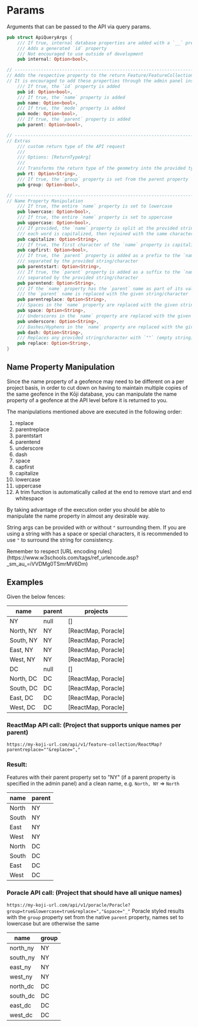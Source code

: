 
# Params

Arguments that can be passed to the API via query params.

```rust
pub struct ApiQueryArgs {
    /// If true, internal database properties are added with a `__` prefix
    /// Adds a generated `id` property
    /// Not encouraged to use outside of development
    pub internal: Option<bool>,

// -------------------------------------------------------------------------
// Adds the respective property to the return Feature/FeatureCollection
// It is encouraged to add these properties through the admin panel instead of using these args!
    /// If true, the `id` property is added
    pub id: Option<bool>,
    /// If true, the `name` property is added
    pub name: Option<bool>,
    /// If true, the `mode` property is added
    pub mode: Option<bool>,
    /// If true, the `parent` property is added
    pub parent: Option<bool>,

// -------------------------------------------------------------------------
// Extras
    /// custom return type of the API request
    ///
    /// Options: [ReturnTypeArg]
    ///
    /// Transforms the return type of the geometry into the provided type
    pub rt: Option<String>,
    /// If true, the `group` property is set from the parent property
    pub group: Option<bool>,

// -------------------------------------------------------------------------
// Name Property Manipulation
    /// If true, the entire `name` property is set to lowercase
    pub lowercase: Option<bool>,
    /// If true, the entire `name` property is set to uppercase
    pub uppercase: Option<bool>,
    /// If provided, the `name` property is split at the provided string/character
    /// each word is capitalized, then rejoined with the same character
    pub capitalize: Option<String>,
    /// If true, the first character of the `name` property is capitalized
    pub capfirst: Option<bool>,
    /// If true, the `parent` property is added as a prefix to the `name`
    /// separated by the provided string/character
    pub parentstart: Option<String>,
    /// If true, the `parent` property is added as a suffix to the `name`
    /// separated by the provided string/character
    pub parentend: Option<String>,
    /// If the `name` property has the `parent` name as part of its value
    /// the `parent` name is replaced with the given string/character
    pub parentreplace: Option<String>,
    /// Spaces in the `name` property are replaced with the given string/character
    pub space: Option<String>,
    /// Underscores in the `name` property are replaced with the given string/character
    pub underscore: Option<String>,
    /// Dashes/Hyphens in the `name` property are replaced with the given string/character
    pub dash: Option<String>,
    /// Replaces any provided string/character with `""` (empty string)
    pub replace: Option<String>,
}
```

## Name Property Manipulation

Since the name property of a geofence may need to be different on a per project basis, in order to cut down on having to maintain multiple copies of the same geofence in the Kōji database, you can manipulate the name property of a geofence at the API level before it is returned to you.

The manipulations mentioned above are executed in the following order:

1. replace
1. parentreplace
1. parentstart
1. parentend
1. underscore
1. dash
1. space
1. capfirst
1. capitalize
1. lowercase
1. uppercase
1. A trim function is automatically called at the end to remove start and end whitespace

By taking advantage of the execution order you should be able to manipulate the name property in almost any desirable way.

String args can be provided with or without `"` surrounding them. If you are using a string with has a space or special characters, it is recommended to use `"` to surround the string for consistency.

<Callout type="info" emoji="💡">
  Remember to respect [URL encoding
  rules](https://www.w3schools.com/tags/ref_urlencode.asp?_sm_au_=iVVDMg0TSmrMV6Dm)
</Callout>

## Examples

Given the below fences:

| name      | parent | projects            |
| --------- | ------ | ------------------- |
| NY        | null   | []                  |
| North, NY | NY     | [ReactMap, Poracle] |
| South, NY | NY     | [ReactMap, Poracle] |
| East, NY  | NY     | [ReactMap, Poracle] |
| West, NY  | NY     | [ReactMap, Poracle] |
| DC        | null   | []                  |
| North, DC | DC     | [ReactMap, Poracle] |
| South, DC | DC     | [ReactMap, Poracle] |
| East, DC  | DC     | [ReactMap, Poracle] |
| West, DC  | DC     | [ReactMap, Poracle] |

### ReactMap API call: (Project that supports unique names per parent)

`https://my-koji-url.com/api/v1/feature-collection/ReactMap?parentreplace=""&replace=","`

### Result:

Features with their parent property set to "NY" (if a parent property is specified in the admin panel) and a clean name, e.g. `North, NY` => `North`

| name  | parent |
| ----- | ------ |
| North | NY     |
| South | NY     |
| East  | NY     |
| West  | NY     |
| North | DC     |
| South | DC     |
| East  | DC     |
| West  | DC     |

### Poracle API call: (Project that should have all unique names)

`https://my-koji-url.com/api/v1/poracle/Poracle?group=true&lowercase=true&replace=","&space="_"`
Poracle styled results with the `group` property set from the native `parent` property, names set to lowercase but are otherwise the same

| name     | group |
| -------- | ----- |
| north_ny | NY    |
| south_ny | NY    |
| east_ny  | NY    |
| west_ny  | NY    |
| north_dc | DC    |
| south_dc | DC    |
| east_dc  | DC    |
| west_dc  | DC    |
